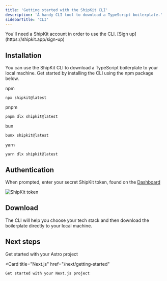 ```yaml
---
title: 'Getting started with the ShipKit CLI'
description: 'A handy CLI tool to download a TypeScript boilerplate.'
sidebarTitle: 'CLI'
---
```


<Note>
  You'll need a ShipKit account in order to use the CLI. [Sign up](https://shipkit.app/sign-up)
</Note>

## Installation

You can use the ShipKit CLI to download a TypeScript boilerplate to your local machine. Get started by installing the CLI using the npm package below.

npm
```
npx shipkit@latest
```

pnpm
```
pnpm dlx shipkit@latest
```

bun
```
bunx shipkit@latest
```

yarn
```
yarn dlx shipkit@latest
```

## Authentication

When prompted, enter your secret ShipKit token, found on the [Dashboard](https://shipkit.app/dashboard/cli#authentication)

<img src="/images/token.png" alt="ShipKit token" />

## Download

The CLI will help you choose your tech stack and then download the boilerplate directly to your local machine.

## Next steps

<CardGroup cols={2}>
  <Card
    title="Astro"
    href="/astro/getting-started"
  >
    Get started with your Astro project
  </Card>

  <Card
    title="Next.js"
    href="/next/getting-started"
  >
    Get started with your Next.js project
  </Card>
</CardGroup>
